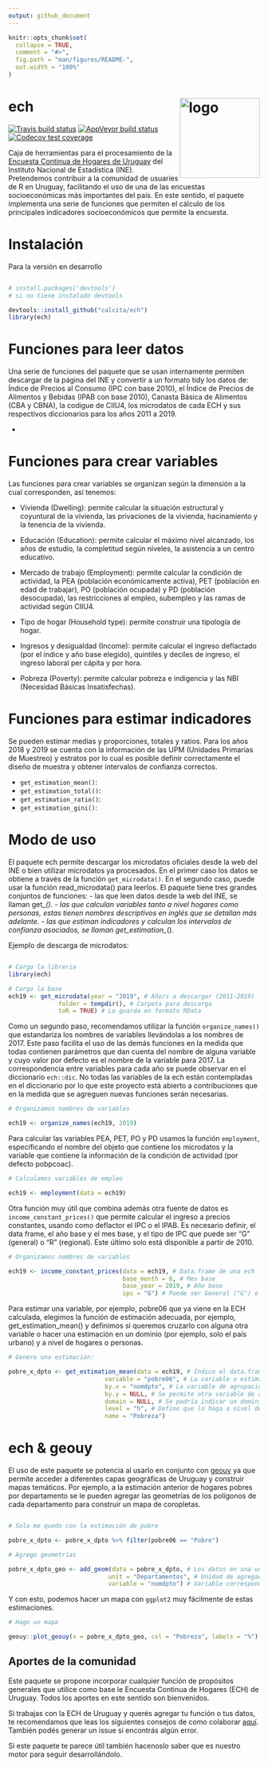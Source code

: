 ```yaml
---
output: github_document
---
```


<!-- README.md is generated from README.Rmd. Please edit that file -->

```r
knitr::opts_chunk$set(
  collapse = TRUE,
  comment = "#>",
  fig.path = "man/figures/README-",
  out.width = "100%"
)
```


# ech <img align="right" src="man/figures/ech_logo.png" alt="logo" width="160"> 

<!-- badges: start -->
<!-- [![CRAN/METACRAN Version](https://www.r-pkg.org/badges/version/ech)](https://CRAN.R-project.org/package=ech) -->
<!-- [![CRAN/METACRAN Total downloads](http://cranlogs.r-pkg.org/badges/grand-total/ech?color=blue)](https://CRAN.R-project.org/package=ech)  -->
<!-- [![CRAN/METACRAN downloads per month](http://cranlogs.r-pkg.org/badges/ech?color=orange)](https://CRAN.R-project.org/package=ech) -->
[![Travis build status](https://travis-ci.org/calcita/ech.svg?branch=master)](https://travis-ci.org/calcita/ech)
[![AppVeyor build status](https://ci.appveyor.com/api/projects/status/github/calcita/ech?branch=master&svg=true)](https://ci.appveyor.com/project/calcita/ech)
[![Codecov test coverage](https://codecov.io/gh/calcita/ech/branch/master/graph/badge.svg)](https://codecov.io/gh/calcita/ech?branch=master)
<!-- badges: end -->

Caja de herramientas para el procesamiento de la [Encuesta Continua de Hogares de Uruguay](http://www.ine.gub.uy/encuesta-continua-de-hogares1) del Instituto Nacional de Estadística (INE). Pretendemos contribuir a la comunidad de usuaries de R en Uruguay, facilitando el uso de una de las encuestas socioeconómicas más importantes del país. En este sentido, el paquete implementa una serie de funciones que permiten el cálculo de los principales indicadores socioeconómicos que permite la encuesta.


Instalación
===========

<!-- Para la versión estable -->
Para la versión en desarrollo

``` r

# install.packages('devtools') 
# si no tiene instalado devtools

devtools::install_github("calcita/ech")
library(ech)
```

Funciones para leer datos
===========

Una serie de funciones del paquete que se usan internamente permiten descargar de la página del INE y convertir a un formato tidy los datos de: Índice de Precios al Consumo (IPC con base 2010), el Índice de Precios de Alimentos y Bebidas (IPAB con base 2010), Canasta Básica de Alimentos (CBA y CBNA), la codigue de CIIU4, los microdatos de cada ECH y sus respectivos diccionarios para los años 2011 a 2019.

- 

Funciones para crear variables
===========

Las funciones para crear variables se organizan según la dimensión a la cual corresponden, así tenemos:

- Vivienda (Dwelling): permite calcular la situación estructural y coyuntural de la vivienda, las privaciones de la vivienda, hacinamiento y la tenencia de la vivienda.

- Educación (Education): permite calcular el máximo nivel alcanzado, los años de estudio, la completitud según niveles, la asistencia a un centro educativo.

- Mercado de trabajo (Employment): permite calcular la condición de actividad, la PEA (población económicamente activa), PET (población en edad de trabajar), PO (población ocupada) y PD (población desocupada), las restricciones al empleo, subempleo y las ramas de actividad según CIIU4.

- Tipo de hogar (Household type): permite construir una tipología de hogar.

- Ingresos y desigualdad (Income): permite calcular el ingreso deflactado (por el índice y año base elegido), quintiles y deciles de ingreso, el ingreso laboral per cápita y por hora.  

- Pobreza (Poverty): permite calcular pobreza e indigencia y las NBI (Necesidad Básicas Insatisfechas).

Funciones para estimar indicadores
===========

Se pueden estimar medias y proporciones, totales y ratios. Para los años 2018 y 2019 se cuenta con la información de las UPM (Unidades Primarias de Muestreo) y estratos por lo cual es posible definir correctamente el diseño de muestra y obtener intervalos de confianza correctos. 

* `get_estimation_mean()`:    
* `get_estimation_total()`:   
* `get_estimation_ratio()`:   
* `get_estimation_gini()`: 

Modo de uso
===========

El paquete ech permite descargar los microdatos oficiales desde la web del INE o bien utilizar microdatos ya procesados. En el primer caso los datos se obtiene a través de la función `get_microdata()`. En el segundo caso, puede usar la función read_microdata() para leerlos. El paquete tiene tres grandes conjuntos de funciones:
- las que leen datos desde la web del INE, se llaman get_*().
- las que calculan variables tanto a nivel hogares como personas, estas tienen nombres descriptivos en inglés que se detallan más adelante.
- las que estiman indicadores y calculan los intervalos de confianza asociados, se llaman get_estimation_*(). 


Ejemplo de descarga de microdatos:

``` r

# Cargo la libreria
library(ech)

# Cargo la base
ech19 <- get_microdata(year = "2019", # Año/s a descargar (2011-2019)
              folder = tempdir(), # Carpeta para descarga   
              toR = TRUE) # Lo guarda en formato RData 
```

Como un segundo paso, recomendamos utilizar la función `organize_names()` que estandariza los nombres de variables llevándolas a los nombres de 2017. Este paso facilita el uso de las demás funciones en la medida que todas contienen parámetros que dan cuenta del nombre de alguna variable y cuyo valor por defecto es el nombre de la variable para 2017. La correspondencia entre variables para cada año se puede observar en el diccionario `ech::dic`. No todas las variables de la ech están contempladas en el diccionario por lo que este proyecto está abierto a contribuciones que en la medida que se agreguen nuevas funciones serán necesarias.


``` r
# Organizamos nombres de variables

ech19 <- organize_names(ech19, 2019)

```

Para calcular las variables PEA, PET, PO y PD usamos la función `employment`, especificando el nombre del objeto que contiene los microdatos y la variable que contiene la información de la condición de actividad (por defecto pobpcoac).

``` r
# Calculamos variables de empleo

ech19 <- employment(data = ech19)

```

Otra función muy útil que combina además otra fuente de datos es `income_constant_prices()` que permite calcular el ingreso a precios constantes, usando como deflactor el IPC o el IPAB. Es necesario definir, el data frame, el año base y el mes base, y el tipo de IPC que puede ser "G" (general) o "R" (regional). Este último solo está disponible a partir de 2010.

``` r
# Organizamos nombres de variables

ech19 <- income_constant_prices(data = ech19, # Data.frame de una ech
                                base_month = 6, # Mes base 
                                base_year = 2019, # Año base
                                ipc = "G") # Puede ser General ("G") o Regional ("R")

```

Para estimar una variable, por ejemplo, pobre06 que ya viene en la ECH calculada, elegimos la función de estimación adecuada, por ejemplo, get_estimation_mean() y definimos si queremos cruzarlo con alguna otra variable o hacer una estimación en un dominio (por ejemplo, solo el país urbano) y a nivel de hogares o personas. 


``` r
# Genero una estimación:

pobre_x_dpto <- get_estimation_mean(data = ech19, # Indico el data.frame
                           variable = "pobre06", # La variable a estimar
                           by.x = "nomdpto", # La variable de agrupación
                           by.y = NULL, # Se permite otra variable de agrupación
                           domain = NULL, # Se podría indicar un dominio
                           level = "h", # Defino que lo haga a nivel de hogar
                           name = "Pobreza") 
```

ech & geouy
===========

El uso de este paquete se potencia al usarlo en conjunto con [geouy](https://github.com/RichDeto/geouy) ya que permite acceder a diferentes capas geográficas de Uruguay y construir mapas temáticos. Por ejemplo, a la estimación anterior de hogares pobres por departamento se le pueden agregar las geometrías de los polígonos de cada departamento para construir un mapa de coropletas.

``` r

# Solo me quedo con la estimación de pobre 

pobre_x_dpto <- pobre_x_dpto %>% filter(pobre06 == "Pobre")

# Agrego geometrías

pobre_x_dpto_geo <- add_geom(data = pobre_x_dpto, # Los datos en una unidad geográfica de entre las opciones
                            unit = "Departamentos", # Unidad de agregación de los datos
                            variable = "nomdpto") # Variable correspondiente a los códigos a la unidad

```

Y con esto, podemos hacer un mapa con `ggplot2` muy fácilmente de estas estimaciones.

``` r 
# Hago un mapa

geouy::plot_geouy(x = pobre_x_dpto_geo, col = "Pobreza", labels = "%")
```


Aportes de la comunidad
-----------------------

Este paquete se propone incorporar cualquier función de propósitos generales que utilice como base le Encuesta Continua de Hogares (ECH) de Uruguay. Todos los aportes en este sentido son bienvenidos.

Si trabajas con la ECH de Uruguay y querés agregar tu función o tus datos, te recomendamos que leas los siguientes consejos de como colaborar [aquí](https://github.com/calcita/ech/issues/2). También podés generar un issue si encontrás algún error. 

Si este paquete te parece útil también hacenoslo saber que es nuestro motor para seguir desarrollándolo. 
